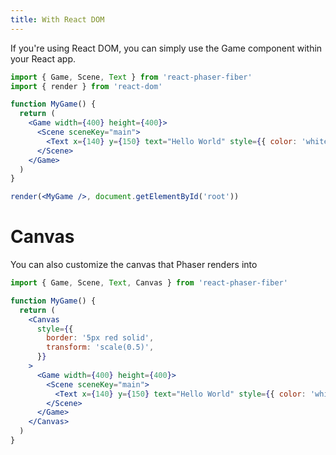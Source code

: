 ```yaml
---
title: With React DOM
---
```


If you're using React DOM, you can simply use the Game component within your React app.

```jsx live=true noInline=true
import { Game, Scene, Text } from 'react-phaser-fiber'
import { render } from 'react-dom'

function MyGame() {
  return (
    <Game width={400} height={400}>
      <Scene sceneKey="main">
        <Text x={140} y={150} text="Hello World" style={{ color: 'white' }} />
      </Scene>
    </Game>
  )
}

render(<MyGame />, document.getElementById('root'))
```

# Canvas

You can also customize the canvas that Phaser renders into

```jsx live=true customCanvas=true
import { Game, Scene, Text, Canvas } from 'react-phaser-fiber'

function MyGame() {
  return (
    <Canvas
      style={{
        border: '5px red solid',
        transform: 'scale(0.5)',
      }}
    >
      <Game width={400} height={400}>
        <Scene sceneKey="main">
          <Text x={140} y={150} text="Hello World" style={{ color: 'white' }} />
        </Scene>
      </Game>
    </Canvas>
  )
}
```

